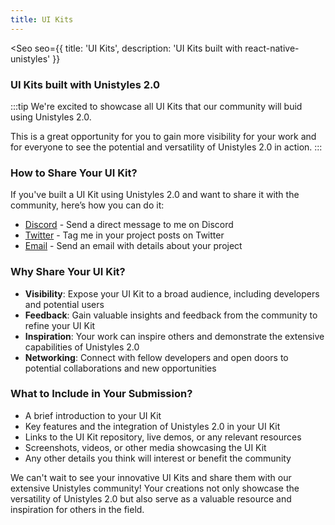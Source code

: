 ```yaml
---
title: UI Kits
---
```



<Seo
    seo={{
        title: 'UI Kits',
        description: 'UI Kits built with react-native-unistyles'
    }}
>

### UI Kits built with Unistyles 2.0

:::tip
We're excited to showcase all UI Kits that our community will buid using Unistyles 2.0.

This is a great opportunity for you to gain more visibility for your work and for everyone to see the potential and versatility of Unistyles 2.0 in action.
:::

### How to Share Your UI Kit?

If you've built a UI Kit using Unistyles 2.0 and want to share it with the community, here’s how you can do it:

- [Discord](todo) - Send a direct message to me on Discord
- [Twitter](todo) - Tag me in your project posts on Twitter
- [Email](todo) - Send an email with details about your project

### Why Share Your UI Kit?

- **Visibility**: Expose your UI Kit to a broad audience, including developers and potential users
- **Feedback**: Gain valuable insights and feedback from the community to refine your UI Kit
- **Inspiration**: Your work can inspire others and demonstrate the extensive capabilities of Unistyles 2.0
- **Networking**: Connect with fellow developers and open doors to potential collaborations and new opportunities


### What to Include in Your Submission?
- A brief introduction to your UI Kit
- Key features and the integration of Unistyles 2.0 in your UI Kit
- Links to the UI Kit repository, live demos, or any relevant resources
- Screenshots, videos, or other media showcasing the UI Kit
- Any other details you think will interest or benefit the community


We can't wait to see your innovative UI Kits and share them with our extensive Unistyles community! Your creations not only showcase the versatility of Unistyles 2.0 but also serve as a valuable resource and inspiration for others in the field.

</Seo>
